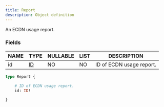 ```yaml
---
title: Report
description: Object definition
---
```


An ECDN usage report.

### Fields

| NAME | TYPE | NULLABLE | LIST | DESCRIPTION |
| - | - | - | - | - |
| id | [ID](../ecdn-api-scalars/ID) | NO | NO | ID of ECDN usage report. | 

```graphql
type Report {

	# ID of ECDN usage report.
	id: ID!

}
```

